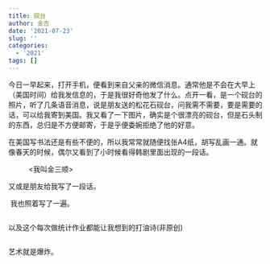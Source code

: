 ```yaml
---
title: 砚台
author: 金吉
date: '2021-07-23'
slug: ''
categories:
  - '2021'
tags: []
---
```



今日一早起来，打开手机，便看到来自父亲的微信消息。通常他是不会在大早上（美国时间）给我发信息的，于是我很好奇他发了什么。点开一看，是一个砚台的照片，听了几条语音消息，说是朋友送的松花石砚台，问我需不需要，要是需要的话，可以给我寄到美国。我又看了一下图片，确实是个很漂亮的砚台，但是石头制的东西，总归是不方便邮寄，于是乎便委婉拒绝了他的好意。

在美国写书法还是有些不便的，所以我常常就随便找张A4纸，胡写乱画一通。就像春天的时候，偶尔又看到了小时候看得韩剧里面出现的一段话。

![<我叫金三顺>](https://raw.githubusercontent.com/JinjiPang/jinji/main/content/cn/2021-07-23-/images/dance.jpg)


又或是朋友给我写了一段话。

![<熊>](https://raw.githubusercontent.com/JinjiPang/jinji/main/content/cn/2021-07-23-/images/xiong.jpg)
我也照着写了一遍。

![<pang>](https://raw.githubusercontent.com/JinjiPang/jinji/main/content/cn/2021-07-23-/images/pang.jpg)


以及这个每次做统计作业都能让我想到的打油诗(非原创)

![<prove>](https://raw.githubusercontent.com/JinjiPang/jinji/main/content/cn/2021-07-23-/images/prove.jpg)


艺术就是爆炸。

![<thousand>](https://raw.githubusercontent.com/JinjiPang/jinji/main/content/cn/2021-07-23-/images/thousand.jpg)

